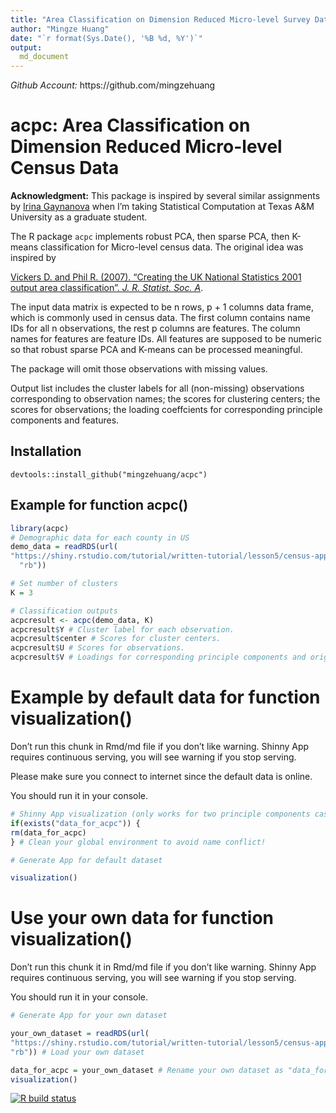 ```yaml
---
title: "Area Classification on Dimension Reduced Micro-level Survey Data"
author: "Mingze Huang"
date: "`r format(Sys.Date(), '%B %d, %Y')`"
output:
  md_document
---
```

*Github Account:* https://github.com/mingzehuang


# acpc: Area Classification on Dimension Reduced Micro-level Census Data

**Acknowledgment:** This package is inspired by several similar assignments by [Irina Gaynanova](https://irinagain.github.io/) when I'm taking Statistical Computation at Texas A&M University as a graduate student.


The R package `acpc` implements robust PCA, then sparse PCA, then K-means classification for Micro-level census data. The original idea was inspired by

[Vickers D. and Phil R. (2007). "Creating the UK National Statistics 2001 output area classification". *J. R. Statist. Soc. A*](https://rss.onlinelibrary.wiley.com/doi/epdf/10.1111/j.1467-985X.2007.00466.x).

The input data matrix is expected to be n rows, p + 1 columns data frame, which is commonly used in census data. The first column contains name IDs for all n observations, the rest p columns are features. The column names for features are feature IDs. All features are supposed to be numeric so that robust sparse PCA and K-means can be processed meaningful.

The package will omit those observations with missing values.

Output list includes the cluster labels for all (non-missing) observations corresponding to observation names; the scores for clustering centers; the scores for observations; the loading coeffcients for corresponding principle components and features.


## Installation

```install
devtools::install_github("mingzehuang/acpc")
```

## Example for function acpc()

```r
library(acpc)
# Demographic data for each county in US
demo_data = readRDS(url(
"https://shiny.rstudio.com/tutorial/written-tutorial/lesson5/census-app/data/counties.rds",
  "rb"))

# Set number of clusters
K = 3

# Classification outputs
acpcresult <- acpc(demo_data, K)
acpcresult$Y # Cluster label for each observation.
acpcresult$center # Scores for cluster centers.
acpcresult$U # Scores for observations.
acpcresult$V # Loadings for corresponding principle components and original features.
```

# Example by default data for function visualization()

Don't run this chunk in Rmd/md file if you don't like warning. Shinny App requires continuous serving, you will see warning if you stop serving.

Please make sure you connect to internet since the default data is online.

You should run it in your console.

```r
# Shinny App visualization (only works for two principle components case!)
if(exists("data_for_acpc")) {
rm(data_for_acpc)
} # Clean your global environment to avoid name conflict!

# Generate App for default dataset

visualization()
```

# Use your own data for function visualization()

Don't run this chunk it in Rmd/md file if you don't like warning. Shinny App requires continuous serving, you will see warning if you stop serving.

You should run it in your console.

```r
# Generate App for your own dataset

your_own_dataset = readRDS(url(
"https://shiny.rstudio.com/tutorial/written-tutorial/lesson5/census-app/data/counties.rds",
"rb")) # Load your own dataset

data_for_acpc = your_own_dataset # Rename your own dataset as "data_for_acpc"!
visualization()
```

<!-- badges: start -->
[![R build status](https://github.com/mingzehuang/acpc/workflows/R-CMD-check/badge.svg)](https://github.com/mingzehuang/acpc/actions)
<!-- badges: end -->
